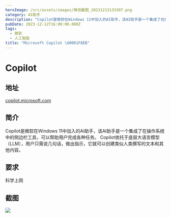 ```yaml
---
heroImage: /src/assets/images/微信截图_20231213133307.png
category: AI助手
description: "Copilot是微软在Windows 11中加入的AI助手，该AI助手是一个集成了在操作系统中的侧边栏工具，可以帮助用户完成各种任务。\_Copilot依托于底层大语言模型（LLM），用户只需说几句话，做出指示，它就可以创建类似人类撰写的文本和其他内容。\_"
pubDate: 2023-12-12T16:00:00.000Z
tags:
  - 微软
  - 人工智能
title: "Microsoft Copilot \U0001F6EB"
---
```


# Copilot

## 地址

[copilot.microsoft.com ](https://copilot.microsoft.com/ "https://copilot.microsoft.com/")

## 简介

Copilot是微软在Windows 11中加入的AI助手，该AI助手是一个集成了在操作系统中的侧边栏工具，可以帮助用户完成各种任务。 Copilot依托于底层大语言模型（LLM），用户只需说几句话，做出指示，它就可以创建类似人类撰写的文本和其他内容。 

## 要求

科学上网

## 截图

![](/src/assets/images/微信截图_20231213133548.png)

